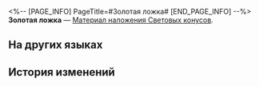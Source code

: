 <%-- [PAGE_INFO]
PageTitle=#Золотая ложка#
[END_PAGE_INFO] --%>
{{Предмет Инфобокс
|id          = 121005
|Изображение = Предмет Золотая ложка.png
|Тип         = Материал наложения Световых конусов
|Инвентарь   = Ценные предметы
|Редкость    = 4
|Эффект      = 
|Описание    = Легендарная кухонная утварь, используемая феями. Может использоваться для наложения Светового конуса «Вечный ресторан лабиринта».
}}
{{Описание|''«Она обладает силой управлять почти всем Меморным лабиринтом!»''}}
'''Золотая ложка''' — [[Материал наложения Световых конусов]].

==На других языках==
{{На других языках
|en   = Chrysos Spoon
|zhs  = 黄金汤匙
|zht  = 黃金湯匙
|ja   = 黄金のスプーン
|ko   = 황금 국자
|es   = Cuchara de oro
|fr   = Louche chryséenne
|ru   = Золотая ложка
|th   = ช้อนทองคำ
|vi   = Thìa Vàng
|de   = Chrysos-Löffel
|id   = Chrysos Spoon
|pt   = Concha de Chrysos
}}

==История изменений==
{{История изменений|3.5}}